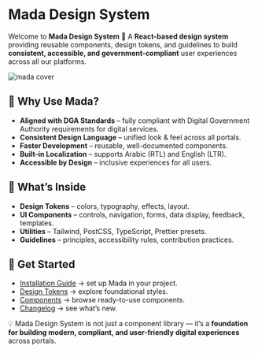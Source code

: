 
<Meta title="Introduction" />

# Mada Design System

Welcome to **Mada Design System** 🎉
A **React-based design system** providing reusable components, design tokens, and guidelines to build **consistent, accessible, and government-compliant** user experiences across all our platforms.

![mada cover](cover.png)

## 🌟 Why Use Mada?

- **Aligned with DGA Standards** – fully compliant with Digital Government Authority requirements for digital services.
- **Consistent Design Language** – unified look & feel across all portals.
- **Faster Development** – reusable, well-documented components.
- **Built-in Localization** – supports Arabic (RTL) and English (LTR).
- **Accessible by Design** – inclusive experiences for all users.

## 📐 What’s Inside

- **Design Tokens** – colors, typography, effects, layout.
- **UI Components** – controls, navigation, forms, data display, feedback, templates.
- **Utilities** – Tailwind, PostCSS, TypeScript, Prettier presets.
- **Guidelines** – principles, accessibility rules, contribution practices.

## 🚀 Get Started

- [Installation Guide](?path=/docs/installation-guide--docs) → set up Mada in your project.
- [Design Tokens](?path=/docs/color--docs) → explore foundational styles.
- [Components](?path=/docs/controls--docs) → browse ready-to-use components.
- [Changelog](?path=/docs/changelog--docs) → see what’s new.

💡 Mada Design System is not just a component library — it’s a **foundation for building modern, compliant, and user-friendly digital experiences** across portals.

<StorybookFooter />
